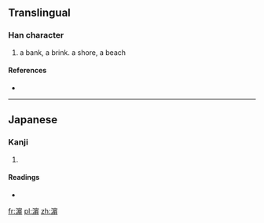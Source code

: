 ==Translingual==

===Han character===
{{Han char|rn=85|rad=水|as=14|sn=17|four=|canj=水十日金 (EJAC)}}

# a bank, a brink. a shore, a beach

====References====
* {{Han ref|kx=0657.361|dkj=18538|dj=1067.200|hdz=80024.200|uh=6FF5|ud=28661}}

----

==Japanese==

===Kanji===
{{ja-kanji|grade=|rs=水14}}

# {{defn|lang=ja|sort=水14}}

====Readings====
* {{ja-readings|on=[[ひん]] (hin)|kun=[[はま]] (hama)}}

[[fr:濵]]
[[pl:濵]]
[[zh:濵]]